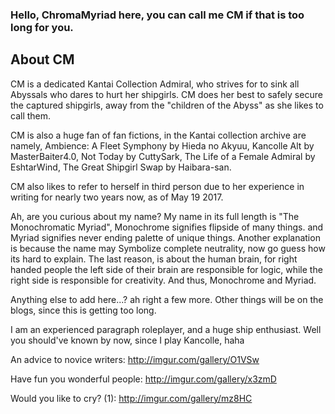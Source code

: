 === Hello, ChromaMyriad here, you can call me CM if that is too long for you. ===

== About CM ==
CM is a dedicated Kantai Collection Admiral, who strives for to sink all Abyssals who dares to hurt her shipgirls. CM does her best to safely secure the captured shipgirls, away from the "children of the Abyss" as she likes to call them.

CM is also a huge fan of fan fictions, in the Kantai collection archive are namely,  Ambience: A Fleet Symphony by Hieda no Akyuu, Kancolle Alt by MasterBaiter4.0, Not Today by CuttySark, The Life of a Female Admiral by EshtarWind, The Great Shipgirl Swap by Haibara-san.

CM also likes to refer to herself in third person due to her experience in writing for nearly two years now, as of May 19 2017.

Ah, are you curious about my name? My name in its full length is "The Monochromatic Myriad", Monochrome signifies flipside of many things. and Myriad signifies never ending palette of unique things. Another explanation is because the name may Symbolize complete neutrality, now go guess how its hard to explain. The last reason, is about the human brain, for right handed people the left side of their brain are responsible for logic, while the right side is responsible for creativity. And thus, Monochrome and Myriad.

Anything else to add here...? ah right a few more. Other things will be on the blogs, since this is getting too long.

I am an experienced paragraph roleplayer, and a huge ship enthusiast. Well you should've known by now, since I play Kancolle, haha

An advice to novice writers:  http://imgur.com/gallery/O1VSw

Have fun you wonderful people: http://imgur.com/gallery/x3zmD

Would you like to cry? (1): http://imgur.com/gallery/mz8HC